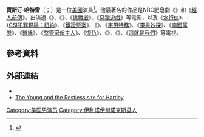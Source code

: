 {{noteTA
|G1=TV
}}
{{Infobox entertainer
| type = 男演員
| name = 賈斯汀·哈特雷<br/>Justin Hartley
| image = Justin Hartley 2018.jpg
| caption = 賈斯汀，攝於2018年時的[[SXSW|SXSW]]
| birth_name = Justin Scott Hartley
| birth_date = {{Birth date and age|mf=yes|1977|01|29}}
| birth_place = {{美國}}·[[伊利諾州|伊利諾州]]·諾克斯維爾
| residence = {{美國}}·[[加州|加州]]·[[洛杉磯|洛杉磯]]
| occupation = 演員，導演，作家，製片人
| years_active = 2002年-至今
| spouse = {{Marriage|{{link-en|林賽·哈特利|Lindsay Hartley}}|2004|2012|reason=divorced}};
{{Marriage|{{link-en|克莉雪兒·史塔斯}}|2017|2019|reason=divorced}}
| children = 1
}}

'''賈斯汀·哈特雷'''（{{lang-en|Justin Hartley}}；{{bd|1977年|1月29日}}）是一位[[美國|美國]]演員<ref name=tvg>{{cite web |url=http://www.tvguide.com/celebrities/justin-hartley/bio/194820 |title=Justin Hartley Biography |publisher=Tvguide.com |date= |accessdate=2014-03-25 |archive-date=2018-07-12 |archive-url=https://web.archive.org/web/20180712023726/https://www.tvguide.com/celebrities/justin-hartley/bio/194820/ |dead-url=no }}</ref>。他最著名的作品是NBC肥皂劇《{{link-en|激情 (NBC電視劇)|Passions|激情}}》和《[[超人前傳|超人前傳]]》。出演過《{{link-en|紅色大峽谷|Red Canyon (2008 film)}}》、《{{link-en|青春趴趴走|Spring Breakdown}}》、《[[挑戰者_(2013年電影)|挑戰者]]》、《[[惡獵遊戲|惡獵遊戲]]》等電影，以及《[[水行俠_(2006年電視試點)|水行俠]]》、《[[CSI犯罪現場：紐約|CSI犯罪現場：紐約]]》、《[[鐵證懸案|鐵證懸案]]》、《{{link-en|驚世巨裂|Megafault}}》、《[[宅男特務|宅男特務]]》、《[[靈書妙探|靈書妙探]]》、《[[南國醫戀|南國醫戀]]》、《[[醫緣|醫緣]]》、《[[憨管家俏主人|憨管家俏主人]]》、《[[復仇_(電視劇)|復仇]]》、《{{link-en|獵豔情人|Mistresses (U.S. TV series)}}》、《{{link-en|不安分的青春|The Young and the Restless}}》、《[[這就是我們|這就是我們]]》等電視。

==參考資料==
{{reflist}}
== 外部連結 ==
* {{IMDb name|1261997}}
* [http://justinhartleyonline.com/ The Young and the Restless site for Hartley] {{Wayback|url=http://justinhartleyonline.com/ |date=20141013175627 }}
{{normdaten}}
{{DEFAULTSORT:Hartley}}
[[Category:美国男演员|Category:美国男演员]]
[[Category:伊利诺伊州诺克斯县人|Category:伊利诺伊州诺克斯县人]]
